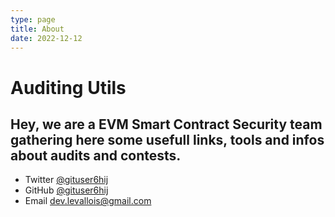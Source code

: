 ```yaml
---
type: page
title: About
date: 2022-12-12
---
```


# Auditing Utils

Hey, we are a EVM Smart Contract Security team gathering here some usefull links, tools and infos about audits and contests.
---

- Twitter [@gituser6hij](https://twitter.com/gituser6hij)
- GitHub [@gituser6hij](https://github.com/gituser6hij)
- Email dev.levallois@gmail.com

